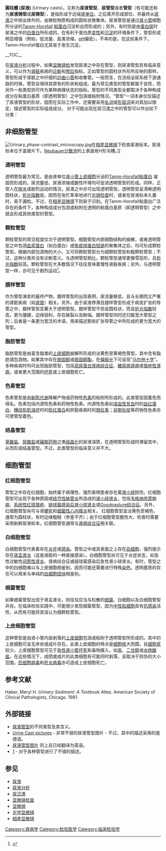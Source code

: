 {{medical}}
'''圓柱體 (尿液)''' (Urinary casts)，又称为'''尿液管型'''、'''尿管型'''或者'''管型'''（有可能还称为'''尿液铸型'''或'''尿铸型'''），是指形成于远端[[肾单位|肾单位]]，之后离开形成部位，并最终从[[尿|尿液]]之中排出体外的，由微粒物质构成的圆柱状聚集体。尿液管型是通过[[肾小管|肾小管]]细胞所分泌的[[Tamm-Horsfall蛋白|Tamm-Horsfall]] [[粘蛋白|粘蛋白]]沉淀析出而形成的；另外，有时则是由[[蛋白尿|蛋白尿]]时尿液之中的[[白蛋白|白蛋白]]所形成的。在有利于蛋白质[[蛋白质变性|变性]]和[[蛋白质沉淀|沉淀]]的环境条件下，管型形成明显增强（例如，低流量、盐类浓缩、[[pH|pH]]偏低）。不幸的是，在这些条件下，Tamm-Horsfall蛋白尤其易于发生沉淀。

__TOC__

在[[尿液分析|尿液分析]]过程中，如果[[显微镜检查|显微镜检]]发现尿液之中存在管型，则尿液管型具有临床意义，可以作为[[肾脏|肾脏]]疾病的[[诊断|诊断]]和[[预后|预后]]指标。正如管型的圆柱状外形所反映的那样，管型形成于肾脏之中纤细的[[远曲小管|远曲小管]]和收集管。一般而言，在流经泌尿系统下游通路的时候，管型会保持其原有的形状和组成。最为常见类型的管型都属于良性，而另外一些类型则可作为某种病理状态的指标。管型的不同类型全都取决于各种构成成分在粘蛋白基质（即透明管型）之中包涵或粘附情况。“管型”一词本身仅仅描述了尿液管型的形状，因而在实际工作中，还需要采用[[名词|名词]]或[[形容词|形容词]]来对其加以限定，描述管型的实际组成成分。 对于可能出现在尿沉渣之中的管型可以作出如下分类：

== 非细胞管型 ==
[[File:Urinary_phase-contrast_microscopy.jpg|right]]在[[相差显微镜|相差显微镜]]下检查尿液标本。尿液标本位于盖玻片下。[[牛鲍计数池|Neubauer计数池]]的上表面有H形沟槽。]]

=== 透明管型 ===
透明管型最为常见，是由肾单位[[肾小管上皮细胞|肾小管上皮细胞]]分泌的[[Tamm-Horsfall蛋白|Tamm-Horsfall粘蛋白]] 凝固而形成的。尿流量低、尿液浓缩或酸性环境均可促进透明管型的形成。同样，正常人在[[脱水_(医学)|脱水]]或剧烈运动的情况，尿液之中亦可出现透明管型。透明管型呈清晰透明圆柱状，[[折射率|折光指数]]低，因而在匆忙草率地进行[[光学显微镜检查|光镜检查]]时，或者在尿液标本久置时，易于漏检。不过，在[[相差显微镜|相差显微镜]]下则易于识别。在Tamm-Horsfall粘蛋白广泛存在的条件下，各种构成成分包涵或粘附在透明的粘蛋白基质（即透明管型）之中就会形成其他类型的管型。

=== 颗粒管型 ===
颗粒管型的常见程度仅次于透明管型。细胞管型内部细胞结构的崩解，或者透明管型之中包涵[[血浆蛋白|血浆蛋白]]（如白蛋白）或[[免疫球蛋白轻链|免疫球蛋白轻链]]的聚集体之后，均可形成颗粒管型。根据内部包涵物的大小，又可将颗粒管型分为细颗粒管型和粗颗粒管型；不过，这种分类并没有诊断意义。与透明管型相比，颗粒管型通常更像雪茄形，且[[折射率|折光指数]]较高。颗粒管型在大多数情况下往往意味着慢性肾脏疾病；另外，与透明管型一样，亦可见于剧烈运动<ref>{{Cite web |url=http://www.texascollaborative.org/spencer_urinalysis/ds_sub3.htm |title=Subtopic 3: Microscopic Examination of Urine Sediment<!-- Bot generated title --> |accessdate=2009-01-12 |archive-date=2004-11-19 |archive-url=https://web.archive.org/web/20041119061730/http://texascollaborative.org/spencer_urinalysis/ds_sub3.htm |dead-url=yes }}</ref>。

=== 腊样管型 ===
作为管型演变的最终产物，腊样管型的出现表明，尿流量极低，且与长期而又严重的肾脏疾病（如[[肾脏功能衰竭|肾衰]]）相关。另外，由于尿液停滞且腊样管型形成于病变扩张的导管之中，腊样管型显著大于透明管型。腊样管型不但呈圆柱状，而且[[折射率|折光指数]]较高，更为僵硬，边缘锐利，存在破裂以及断端。腊样管型同时还归属宽大管型之列；后者是一条更为宽泛的术语，用来描述那些扩张导管之中所形成的更为宽大的管型。

=== 脂肪管型 ===
脂肪管型是由富含脂类的[[上皮细胞|上皮细胞]]崩解所形成的淡黄色至黄褐色管型，其中含有脂肪滴包涵物。如果其中存在[[胆固醇|胆固醇]]或[[胆固醇酯|胆固醇酯]]，在[[偏振光|偏振光]]下可呈现“[[马尔他十字|马尔他十字]]”。多种疾病时均可出现脂肪管型，包括[[高尿蛋白肾病综合征|高尿蛋白肾病综合征]]、[[糖尿病肾病|糖尿病肾病]]或[[狼疮性肾病|狼疮性肾病]]，或者更大范围的[[坏死|坏死]]或上皮细胞死亡。

=== 色素管型 ===
色素管型是由[[新陈代谢|新陈代谢]]降解产物或药物性[[色素|色素]]的粘附所形成的。此类管型因着色而得名。色素包括内源性色素和药物性色素。内源性色素如[[溶血性贫血|溶血性贫血]]时的[[血红蛋白|血红蛋白]]、[[横纹肌溶解症|横纹肌肌溶症]]时的[[肌红蛋白|肌红蛋白]]和肝脏疾病时的[[胆红素|胆红素]]；[[非那吡啶|非那吡啶]]等药物性色素亦可使管型着色。

=== 结晶管型 ===
[[草酸盐|草酸盐]]、[[尿酸盐|尿酸盐]]或[[磺胺药物|磺胺药物]]之类[[结晶化|结晶化]]的尿液溶质，在透明管型形成时滞留其中，从而形成结晶管型。不过，此类管型的临床意义并不大。

== 细胞管型 ==

=== 红细胞管型 ===
管型之中存在红细胞，始终属于病理性，强烈表明患者存在着[[肾小球|肾小球]]损伤。红细胞管型可出现于各种原因或[[结节性脉管炎|结节性脉管炎]]所造成的[[肾小球肾炎|肾小球肾炎]]，包括[[Wegener肉芽肿病|韦格纳肉芽肿病]]、[[系统性红斑狼疮|系统性红斑狼疮]]、[[链球菌感染后肾小球肾炎|链球菌感染后肾小球肾炎]]或[[肺出血-肾炎综合征|Goodpasture综合征]]。另外，红细胞管型尚可与肾[[梗死|梗死]]和[[细菌性心内膜炎|细菌性心内膜炎]]相关。 红细胞管型呈淡黄色至褐色，通常为圆柱状，有时边缘粗糙（参差不齐）；由于红细胞管型脆性大，检查时需要采用新鲜尿液标本。红细胞管型通常与[[肾病综合征|肾病综合征]]相关联。

=== 白细胞管型 ===
白细胞管型代表着存在[[炎症|炎症]]或[[感染|感染]]。管型之中或其表面之上存在[[白细胞|白细胞]]，强烈提示存在[[肾盂肾炎|肾盂肾炎]]（这是肾脏的一种直接感染）。白细胞管型尚可见于炎症状态，如急性过敏性[[间质性肾炎|间质性肾炎]]、肾病综合征或链球菌感染后急性肾小球肾炎。有时，管型之中的白细胞难以与上皮细胞相鉴别，因而可能还需要进行特殊[[染色_(细胞学)|染色]]。透明基质的存在可以用来与单纯的[[白细胞团块|白细胞团块]]相鉴别。

=== 细菌管型 ===
如果细菌管型出现于肾盂肾炎，则往往应当与松散的[[细菌|细菌]]、白细胞以及白细胞管型并存。在临床检验实践中，可能很少发现细菌管型，因为[[中性粒细胞|中性粒细胞]]具有[[抗感染|抗感染]]活性，从而有可能将其误认为细颗粒管型。

=== 上皮细胞管型 ===
这种管型是由肾小管内层剥落的[[上皮细胞|上皮细胞]]包涵或粘附于透明管型所形成的。其中的上皮细胞可呈无序状或成片存在。此类上皮细胞的特点是[[细胞核|细胞核]]大而圆，且[[细胞浆|细胞浆]]较少。上皮细胞管型可见于[[急性肾小管坏死|急性肾小管坏死]]和毒物摄入，如[[水银|汞]]、[[二甘醇|二甘醇]]或[[水杨酸盐|水杨酸盐]]。在这些情况下，成团或成片的此类细胞有可能同时剥落，且取决于损伤的大小范围。[[巨细胞病毒|巨细胞病毒]]和[[肝炎病毒|肝炎病毒]]亦可造成上皮细胞死亡。

== 参考文献 ==
<references/>
Haber, Meryl H. ''Urinary Sediment: A Textbook Atlas''. American Society of Clinical Pathologists, Chicago.  1981.

== 外部链接 ==
* [https://web.archive.org/web/20051027105814/http://mobile.neulabs.com/labstudies/casts.asp 尿液管型]的不同类型及其含义。
* [https://web.archive.org/web/20090302080059/http://www.biorama.ch/biblio/b50chem/k30niere/neph933.htm Urine Cast pictures] - 非常不错的尿液管型图片 -  不过，其中的描述采用的是德语。
* [https://web.archive.org/web/20071010123540/http://babelfish.yahoo.com/translate_url?doit=done 尿液管型图片] 同上且已经翻译为英语。
* [http://www.texascollaborative.org/spencer_urinalysis/ds_sub3.htm]{{Wayback|url=http://www.texascollaborative.org/spencer_urinalysis/ds_sub3.htm |date=20041119061730 }} - 对于各种管型进行了不错的描述。

== 参见 ==
* [[尿液|尿液]]
* [[尿液分析|尿液分析]]
* [[尿沉渣|尿沉渣]]
* [[显微镜学|显微镜检查]]
* [[显微镜|显微镜]]
* [[光学显微镜|光学显微镜]]
* [[相差显微镜|相差显微镜]]

{{尿液检验项目}}
{{临床与实验室异常所见}}

[[Category:肾病学|Category:肾病学]]
[[Category:检验医学|Category:检验医学]]
[[Category:临床检验学|Category:临床检验学]]

<!--尿沉渣 [[de:Urinsediment|de:Urinsediment]]-->